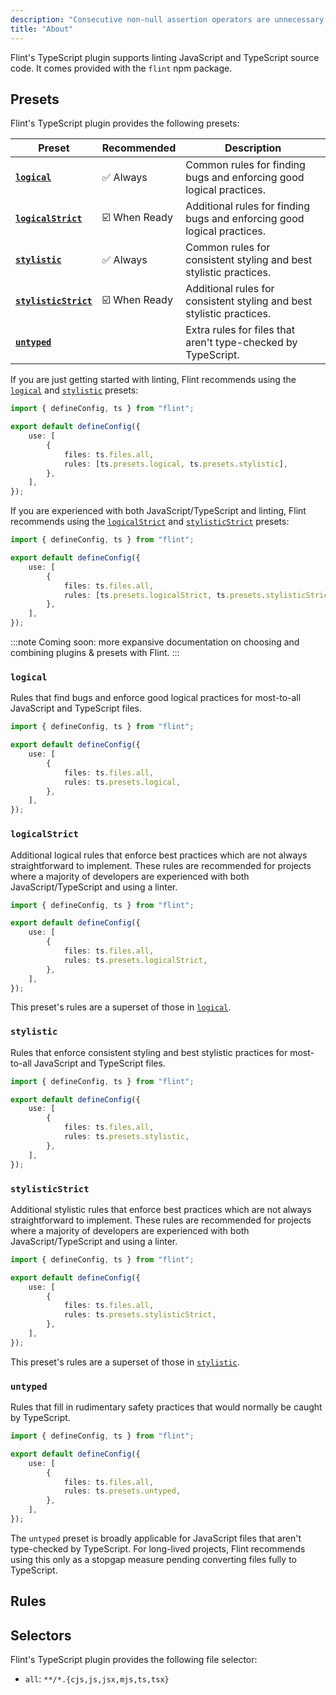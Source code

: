 ```yaml
---
description: "Consecutive non-null assertion operators are unnecessary."
title: "About"
---
```



Flint's TypeScript plugin supports linting JavaScript and TypeScript source code.
It comes provided with the `flint` npm package.

## Presets

Flint's TypeScript plugin provides the following presets:

| Preset                                    | Recommended   | Description                                                             |
| ----------------------------------------- | ------------- | ----------------------------------------------------------------------- |
| **[`logical`](#logical)**                 | ✅ Always     | Common rules for finding bugs and enforcing good logical practices.     |
| **[`logicalStrict`](#logicalstrict)**     | ☑️ When Ready | Additional rules for finding bugs and enforcing good logical practices. |
| **[`stylistic`](#stylistic)**             | ✅ Always     | Common rules for consistent styling and best stylistic practices.       |
| **[`stylisticStrict`](#stylisticstrict)** | ☑️ When Ready | Additional rules for consistent styling and best stylistic practices.   |
| **[`untyped`](#untyped)**                 |               | Extra rules for files that aren't type-checked by TypeScript.           |

If you are just getting started with linting, Flint recommends using the [`logical`](#logical) and [`stylistic`](#stylistic) presets:

```ts title="flint.config.ts"
import { defineConfig, ts } from "flint";

export default defineConfig({
	use: [
		{
			files: ts.files.all,
			rules: [ts.presets.logical, ts.presets.stylistic],
		},
	],
});
```

If you are experienced with both JavaScript/TypeScript and linting, Flint recommends using the [`logicalStrict`](#logicalstrict) and [`stylisticStrict`](#stylisticstrict) presets:

```ts title="flint.config.ts"
import { defineConfig, ts } from "flint";

export default defineConfig({
	use: [
		{
			files: ts.files.all,
			rules: [ts.presets.logicalStrict, ts.presets.stylisticStrict],
		},
	],
});
```

:::note
Coming soon: more expansive documentation on choosing and combining plugins & presets with Flint.
:::

### `logical`

Rules that find bugs and enforce good logical practices for most-to-all JavaScript and TypeScript files.

```ts title="flint.config.ts"
import { defineConfig, ts } from "flint";

export default defineConfig({
	use: [
		{
			files: ts.files.all,
			rules: ts.presets.logical,
		},
	],
});
```

### `logicalStrict`

Additional logical rules that enforce best practices which are not always straightforward to implement.
These rules are recommended for projects where a majority of developers are experienced with both JavaScript/TypeScript and using a linter.

```ts title="flint.config.ts"
import { defineConfig, ts } from "flint";

export default defineConfig({
	use: [
		{
			files: ts.files.all,
			rules: ts.presets.logicalStrict,
		},
	],
});
```

This preset's rules are a superset of those in [`logical`](#logical).

### `stylistic`

Rules that enforce consistent styling and best stylistic practices for most-to-all JavaScript and TypeScript files.

```ts title="flint.config.ts"
import { defineConfig, ts } from "flint";

export default defineConfig({
	use: [
		{
			files: ts.files.all,
			rules: ts.presets.stylistic,
		},
	],
});
```

### `stylisticStrict`

Additional stylistic rules that enforce best practices which are not always straightforward to implement.
These rules are recommended for projects where a majority of developers are experienced with both JavaScript/TypeScript and using a linter.

```ts title="flint.config.ts"
import { defineConfig, ts } from "flint";

export default defineConfig({
	use: [
		{
			files: ts.files.all,
			rules: ts.presets.stylisticStrict,
		},
	],
});
```

This preset's rules are a superset of those in [`stylistic`](#stylistic).

### `untyped`

Rules that fill in rudimentary safety practices that would normally be caught by TypeScript.

```ts title="flint.config.ts"
import { defineConfig, ts } from "flint";

export default defineConfig({
	use: [
		{
			files: ts.files.all,
			rules: ts.presets.untyped,
		},
	],
});
```

The `untyped` preset is broadly applicable for JavaScript files that aren't type-checked by TypeScript.
For long-lived projects, Flint recommends using this only as a stopgap measure pending converting files fully to TypeScript.

## Rules

<RulesTable implementing plugin="ts" small />

## Selectors

Flint's TypeScript plugin provides the following file selector:

- `all`: `**/*.{cjs,js,jsx,mjs,ts,tsx}`
